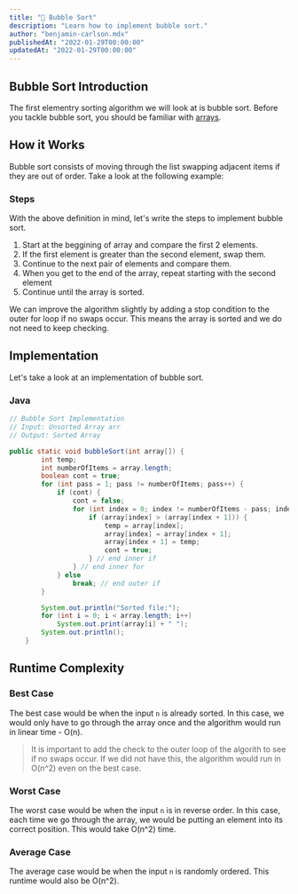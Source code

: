 ```yaml
---
title: "🛁 Bubble Sort"
description: "Learn how to implement bubble sort."
author: "benjamin-carlson.mdx"
publishedAt: "2022-01-29T00:00:00"
updatedAt: "2022-01-29T00:00:00"
---
```


## Bubble Sort Introduction

The first elementry sorting algorithm we will look at is bubble sort. Before you tackle bubble sort, you should be familiar with [arrays](/courses/data-structures/arrays).

## How it Works

Bubble sort consists of moving through the list swapping adjacent items if they are out of order. Take a look at the following example:

### Steps

With the above definition in mind, let's write the steps to implement bubble sort.

1. Start at the beggining of array and compare the first 2 elements.
2. If the first element is greater than the second element, swap them.
3. Continue to the next pair of elements and compare them.
4. When you get to the end of the array, repeat starting with the second element
5. Continue until the array is sorted.

We can improve the algorithm slightly by adding a stop condition to the outer for loop if no swaps occur. This means the array is sorted and we do not need to keep checking.

## Implementation

Let's take a look at an implementation of bubble sort.

### Java

```java
// Bubble Sort Implementation
// Input: Unsorted Array arr
// Output: Sorted Array

public static void bubbleSort(int array[]) {
        int temp;
        int numberOfItems = array.length;
        boolean cont = true;
        for (int pass = 1; pass != numberOfItems; pass++) {
            if (cont) {
                cont = false;
                for (int index = 0; index != numberOfItems - pass; index++) {
                    if (array[index] > (array[index + 1])) {
                        temp = array[index];
                        array[index] = array[index + 1];
                        array[index + 1] = temp;
                        cont = true;
                    } // end inner if
                } // end inner for
            } else
                break; // end outer if
        }

        System.out.println("Sorted file:");
        for (int i = 0; i < array.length; i++)
            System.out.print(array[i] + " ");
        System.out.println();
    }
```

## Runtime Complexity

### Best Case

The best case would be when the input `n` is already sorted. In this case, we would only have to go through the array once and the algorithm would run in linear time - O(n).

> It is important to add the check to the outer loop of the algorith to see if no swaps occur. If we did not have this, the algorithm would run in O(n^2) even on the best case.

### Worst Case

The worst case would be when the input `n` is in reverse order. In this case, each time we go through the array, we would be putting an element into its correct position. This would take O(n^2) time.

### Average Case

The average case would be when the input `n` is randomly ordered. This runtime would also be O(n^2).